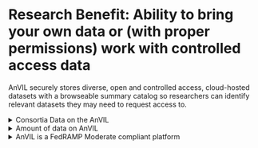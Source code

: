 # Research Benefit: Ability to bring your own data or (with proper permissions) work with controlled access data

AnVIL securely stores diverse, open and controlled access, cloud-hosted datasets with a browseable summary catalog so researchers can identify relevant datasets they may need to request access to.

<details><summary>Consortia Data on the AnVIL</summary>

Data on the AnVIL includes data from consortia such as

* the ALS Compute
* CARD
* The Centers for Common Disease Genomics (CCDG)
* the Centers for Mendelian Genomics (CMG)
* Genomics Research to Elucidate the Genetics of Rare diseases (GREGoR)
* GEnotype-Tissue Expression (GTEx) project
* International Fetal Genomics Consortium (IFGC)
* the 1000 Genomes Project
* the Clinical Sequencing Evidence-Generating Research (CSER) consortium
* the Electronic and MEdical Records and Genomics project (eMERGE)
* the Population Architecture Using Genomics and Epidemiology Consortium (PAGE)
* the Human Pangenome Reference Consortium (HPRC)
* Telomere-to-Telomere (T2T)

[Additional consortia or upcoming planned data ingestion can be found on the AnVIL project portal](https://anvilproject.org/consortia). By inverting the typical method of genomic analysis, AnVIL brings a computing environment to the data rather than moving the data from storage to the computing environment or stories copies of the data across institutional high performance computing clusters.

</details>

<details><summary>Amount of data on AnVIL</summary>

As discussed in the [flagship AnVIL paper](https://www.cell.com/cell-genomics/fulltext/), the AnVIL hosts data from >280,000 human genomes from >240 different cohorts spanning multiple consortia and major NHGRI projects. The AnVIL offers a browseable catalog of summary information about all of the datasets so that even if a user isn't authorized to access the data itself, they can better determine if the data will be helpful for their research if they need to apply for authorization for access. AnVIL is working to facilitate data harmonization across studies, ensuring consistency and interoperability, which is critical for large-scale analyses. These efforts will increase the value of the AnVIL data and maximize its utility to the researcher community.

</details>

<details><summary>AnVIL is a FedRAMP Moderate compliant platform</summary>

As a [FedRAMP Moderate compliant platform](https://www.fedramp.gov/rev5/baselines/), AnVIL maintains FedRAMP authorization of compliance to ensure as a cloud service provider, minimum security requirements are met for data processing, storage, and transmission of Protected Health Information (PHI) and Personally Identifiable Information (PII) where loss of confidentiality, integrity, and availability would result in serious adverse effect or non-life threatening harm. All steps necessary to maintain compliance, such as robust logging of access to data, periodic audits by third-party analysts, and monitoring for abnormal use patterns are managed and guaranteed by AnVIL.

</details>
